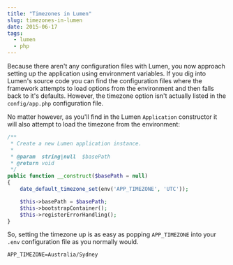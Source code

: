 ```yaml
---
title: "Timezones in Lumen"
slug: timezones-in-lumen
date: 2015-06-17
tags:
  - lumen
  - php
---
```


Because there aren't any configuration files with Lumen, you now approach setting up the application using environment variables. If you dig into Lumen's source code you can find the configuration files where the framework attempts to load options from the environment and then falls back to it's defaults. However, the timezone option isn't actually listed in the `config/app.php` configuration file.

No matter however, as you'll find in the Lumen `Application` constructor it will also attempt to load the timezone from the environment:

```php
/**
 * Create a new Lumen application instance.
 *
 * @param  string|null  $basePath
 * @return void
 */
public function __construct($basePath = null)
{
    date_default_timezone_set(env('APP_TIMEZONE', 'UTC'));

    $this->basePath = $basePath;
    $this->bootstrapContainer();
    $this->registerErrorHandling();
}
```

So, setting the timezone up is as easy as popping `APP_TIMEZONE` into your `.env` configuration file as you normally would.

```
APP_TIMEZONE=Australia/Sydney
```
